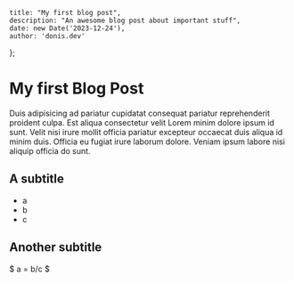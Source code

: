 
	title: "My first blog post",
	description: "An awesome blog post about important stuff",
	date: new Date('2023-12-24'),
	author: 'donis.dev'
};

# My first Blog Post

Duis adipisicing ad pariatur cupidatat consequat pariatur reprehenderit proident culpa. Est aliqua consectetur velit Lorem minim dolore ipsum id sunt. Velit nisi irure mollit officia pariatur excepteur occaecat duis aliqua id minim duis. Officia eu fugiat irure laborum dolore. Veniam ipsum labore nisi aliquip officia do sunt.

## A subtitle

- a 
- b
- c

## Another subtitle

<ModeToggle/>

$ a = b/c $ 